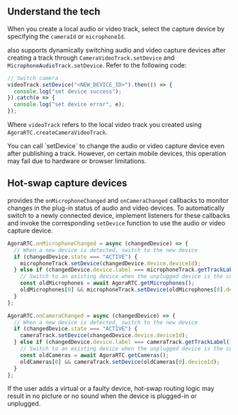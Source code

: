 <PlatformWrapper platform="web">

## Understand the tech

When you create a local audio or video track, select the capture device by specifying the `cameraId` or `microphoneId`.

<Vpd k="SDK" /> also supports dynamically switching audio and video capture devices after creating a track through `CameraVideoTrack.setDevice` and `MicrophoneAudioTrack.setDevice`. Refer to the following code:

```js
// Switch camera
videoTrack.setDevice("<NEW_DEVICE_ID>").then(() => {
  console.log("set device success");
}).catch(e => {
  console.log("set device error", e);
});
```

Where `videoTrack` refers to the local video track you created using `AgoraRTC.createCameraVideoTrack`.

<Admonition type="info">
You can call `setDevice` to change the audio or video capture device even after publishing a track. However, on certain mobile devices, this operation may fail due to hardware or browser limitations.
</Admonition>

## Hot-swap capture devices

<Vpd k="SDK" /> provides the `onMicrophoneChanged` and `onCameraChanged` callbacks to monitor changes in the plug-in status of audio and video devices. To automatically switch to a newly connected device, implement listeners for these callbacks and invoke the corresponding `setDevice` function to use the audio or video capture device.

```javascript
AgoraRTC.onMicrophoneChanged = async (changedDevice) => {
  // When a new device is detected, switch to the new device
  if (changedDevice.state === "ACTIVE") {
    microphoneTrack.setDevice(changedDevice.device.deviceId);
  } else if (changedDevice.device.label === microphoneTrack.getTrackLabel()) {
    // Switch to an existing device when the unplugged device is the current device
    const oldMicrophones = await AgoraRTC.getMicrophones();
    oldMicrophones[0] && microphoneTrack.setDevice(oldMicrophones[0].deviceId);
  }
};

AgoraRTC.onCameraChanged = async (changedDevice) => {
  // When a new device is detected, switch to the new device
  if (changedDevice.state === "ACTIVE") {
    cameraTrack.setDevice(changedDevice.device.deviceId);
  } else if (changedDevice.device.label === cameraTrack.getTrackLabel()) {
    // Switch to an existing device when the unplugged device is the current device
    const oldCameras = await AgoraRTC.getCameras();
    oldCameras[0] && cameraTrack.setDevice(oldCameras[0].deviceId);
  }
};
```

<Admonition type="caution">
If the user adds a virtual or a faulty device, hot-swap routing logic may result in no picture or no sound when the device is plugged-in or unplugged.
</Admonition>

</PlatformWrapper>
